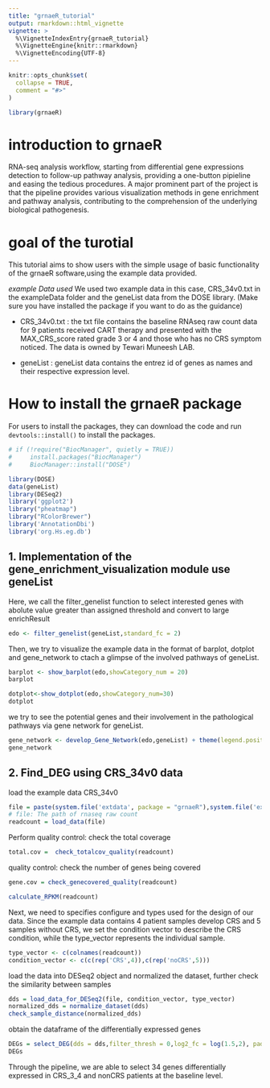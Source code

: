 ```yaml
---
title: "grnaeR_tutorial"
output: rmarkdown::html_vignette
vignette: >
  %\VignetteIndexEntry{grnaeR_tutorial}
  %\VignetteEngine{knitr::rmarkdown}
  %\VignetteEncoding{UTF-8}
---
```


```r
knitr::opts_chunk$set(
  collapse = TRUE,
  comment = "#>"
)
```

```r
library(grnaeR)
```


# introduction to grnaeR
RNA-seq analysis workflow, starting from differential gene expressions detection to follow-up pathway analysis, providing a one-button pipieline and easing the tedious procedures. A major prominent part of the project is that the pipeline provides various visualization methods in gene enrichment and pathway analysis, contributing to the comprehension of the underlying biological pathogenesis.


# goal of the turotial
This tutorial aims to show users with the simple usage of basic functionality of the grnaeR software,using the example data provided.

*example Data used*
We used two example data in this case, CRS_34v0.txt in the exampleData folder and the geneList data from the DOSE library. (Make sure you have installed the package if you want to do as the guidance)

* CRS_34v0.txt : the txt file contains the baseline RNAseq raw count data for 9 patients received CART therapy and presented with the MAX_CRS_score rated grade 3 or 4 and those who has no CRS symptom noticed.
The data is owned by Tewari Muneesh LAB.

* geneList : geneList data contains the entrez id of genes as names and their respective expression level. 


# How to install the grnaeR package
For users to install the packages, they can download the code and run `devtools::install()` to install the packages.


```r
# if (!require("BiocManager", quietly = TRUE))
#     install.packages("BiocManager")
#     BiocManager::install("DOSE")
```

```r
library(DOSE)
data(geneList)
library(DESeq2)
library('ggplot2')
library("pheatmap")
library("RColorBrewer")
library('AnnotationDbi')
library('org.Hs.eg.db')
```


## 1. Implementation of the gene_enrichment_visualization module use geneList
Here, we call the filter_genelist function to select interested genes with abolute value greater than assigned threshold and convert to large enrichResult


```r
edo <- filter_genelist(geneList,standard_fc = 2)
```



Then, we try to visualize the example data in the format of barplot, dotplot and gene_network to ctach a glimpse of the involved pathways of geneList.
```r
barplot <- show_barplot(edo,showCategory_num = 20)
barplot
```


```r
dotplot<-show_dotplot(edo,showCategory_num=30)
dotplot
```


we try to see the potential genes and their involvement in the pathological pathways via gene network for geneList. 
```r
gene_network <- develop_Gene_Network(edo,geneList) + theme(legend.position="none")
gene_network
```

## 2. Find_DEG using CRS_34v0 data

load the example data CRS_34v0 
```r
file = paste(system.file('extdata', package = "grnaeR"),system.file('extdata', package = "grnaeR")|>list.files(),sep = '/')
# file: The path of rnaseq raw count
readcount = load_data(file)
```

Perform quality control: check the total coverage 
```r
total.cov =  check_totalcov_quality(readcount)
```


quality control: check the number of genes being covered
```r
gene.cov = check_genecovered_quality(readcount)
```

```r
calculate_RPKM(readcount)
```


Next, we need to specifies configure and types used for the design of our  data. Since the example data contains 4 patient samples develop CRS and 5 samples without CRS, we set the condition vector to describe the CRS condition, while the type_vector represents the individual sample.
```r
type_vector <- c(colnames(readcount))
condition_vector <- c(c(rep('CRS',4)),c(rep('noCRS',5)))
```

load the data into DESeq2 object and normalized the dataset, further check the similarity between samples
```r
dds = load_data_for_DESeq2(file, condition_vector, type_vector)
normalized_dds = normalize_dataset(dds)
check_sample_distance(normalized_dds)
```


obtain the dataframe of the differentially expressed genes
```r
DEGs = select_DEG(dds = dds,filter_thresh = 0,log2_fc = log(1.5,2), padjust = 0.05)
DEGs
```

Through the pipeline, we are able to select 34 genes differentially expressed in CRS_3_4 and nonCRS patients at the baseline level.
